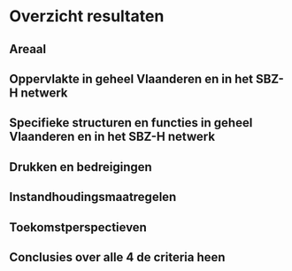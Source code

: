 # Overzicht resultaten

## Areaal

## Oppervlakte in geheel Vlaanderen en in het SBZ-H netwerk

## Specifieke structuren en functies in geheel Vlaanderen en in het SBZ-H netwerk

## Drukken en bedreigingen

## Instandhoudingsmaatregelen

## Toekomstperspectieven

## Conclusies over alle 4 de criteria heen
